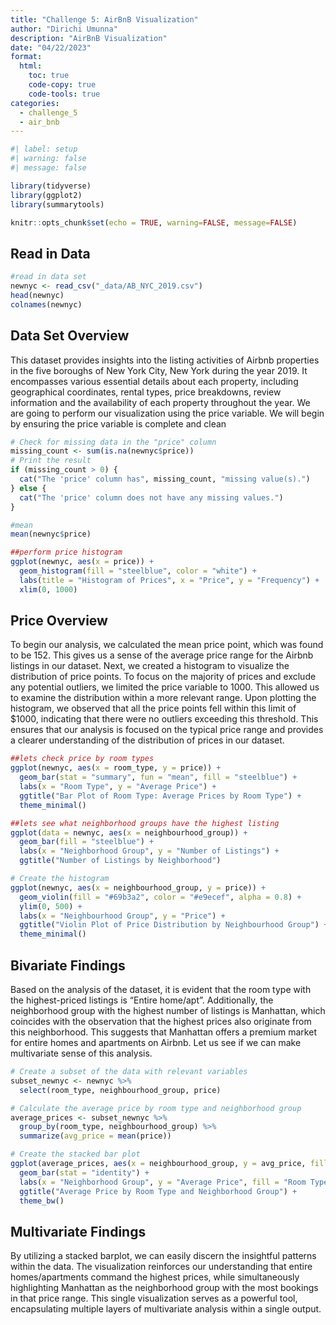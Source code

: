 ```yaml
---
title: "Challenge 5: AirBnB Visualization"
author: "Dirichi Umunna"
description: "AirBnB Visualization"
date: "04/22/2023"
format:
  html:
    toc: true
    code-copy: true
    code-tools: true
categories:
  - challenge_5
  - air_bnb
---
```


```r
#| label: setup
#| warning: false
#| message: false

library(tidyverse)
library(ggplot2)
library(summarytools)

knitr::opts_chunk$set(echo = TRUE, warning=FALSE, message=FALSE)
```

## Read in Data

```r
#read in data set
newnyc <- read_csv("_data/AB_NYC_2019.csv")
head(newnyc)
colnames(newnyc)
```

## Data Set Overview

This dataset provides insights into the listing activities of Airbnb properties in the five boroughs of New York City, New York during the year 2019. It encompasses various essential details about each property, including geographical coordinates, rental types, price breakdowns, review information and the availability of each property throughout the year. We are going to perform our visualization using the price variable. We will begin by ensuring the price variable is complete and clean

```r
# Check for missing data in the "price" column
missing_count <- sum(is.na(newnyc$price))
# Print the result
if (missing_count > 0) {
  cat("The 'price' column has", missing_count, "missing value(s).")
} else {
  cat("The 'price' column does not have any missing values.")
}

#mean
mean(newnyc$price)

##perform price histogram
ggplot(newnyc, aes(x = price)) +
  geom_histogram(fill = "steelblue", color = "white") +
  labs(title = "Histogram of Prices", x = "Price", y = "Frequency") +
  xlim(0, 1000)
```

## Price Overview

To begin our analysis, we calculated the mean price point, which was found to be 152. This gives us a sense of the average price range for the Airbnb listings in our dataset. Next, we created a histogram to visualize the distribution of price points. To focus on the majority of prices and exclude any potential outliers, we limited the price variable to 1000. This allowed us to examine the distribution within a more relevant range. Upon plotting the histogram, we observed that all the price points fell within this limit of \$1000, indicating that there were no outliers exceeding this threshold. This ensures that our analysis is focused on the typical price range and provides a clearer understanding of the distribution of prices in our dataset.

```r
##lets check price by room types
ggplot(newnyc, aes(x = room_type, y = price)) +
  geom_bar(stat = "summary", fun = "mean", fill = "steelblue") +
  labs(x = "Room Type", y = "Average Price") +
  ggtitle("Bar Plot of Room Type: Average Prices by Room Type") +
  theme_minimal()

##lets see what neighborhood groups have the highest listing
ggplot(data = newnyc, aes(x = neighbourhood_group)) +
  geom_bar(fill = "steelblue") +
  labs(x = "Neighborhood Group", y = "Number of Listings") +
  ggtitle("Number of Listings by Neighborhood")

# Create the histogram
ggplot(newnyc, aes(x = neighbourhood_group, y = price)) +
  geom_violin(fill = "#69b3a2", color = "#e9ecef", alpha = 0.8) +
  ylim(0, 500) +
  labs(x = "Neighbourhood Group", y = "Price") +
  ggtitle("Violin Plot of Price Distribution by Neighbourhood Group") +
  theme_minimal()

```

## Bivariate Findings

Based on the analysis of the dataset, it is evident that the room type with the highest-priced listings is "Entire home/apt". Additionally, the neighborhood group with the highest number of listings is Manhattan, which coincides with the observation that the highest prices also originate from this neighborhood. This suggests that Manhattan offers a premium market for entire homes and apartments on Airbnb. Let us see if we can make multivariate sense of this analysis.

```r
# Create a subset of the data with relevant variables
subset_newnyc <- newnyc %>%
  select(room_type, neighbourhood_group, price)

# Calculate the average price by room type and neighborhood group
average_prices <- subset_newnyc %>%
  group_by(room_type, neighbourhood_group) %>%
  summarize(avg_price = mean(price))

# Create the stacked bar plot
ggplot(average_prices, aes(x = neighbourhood_group, y = avg_price, fill = room_type)) +
  geom_bar(stat = "identity") +
  labs(x = "Neighborhood Group", y = "Average Price", fill = "Room Type") +
  ggtitle("Average Price by Room Type and Neighborhood Group") +
  theme_bw()

```

## Multivariate Findings

By utilizing a stacked barplot, we can easily discern the insightful patterns within the data. The visualization reinforces our understanding that entire homes/apartments command the highest prices, while simultaneously highlighting Manhattan as the neighborhood group with the most bookings in that price range. This single visualization serves as a powerful tool, encapsulating multiple layers of multivariate analysis within a single output.
